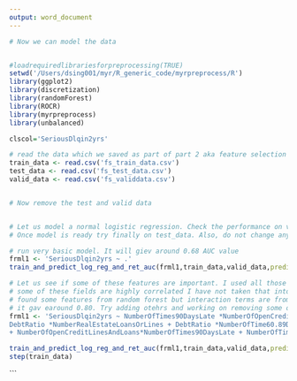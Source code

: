 ```yaml
---
output: word_document
---
```

```r
# Now we can model the data


#loadrequiredlibrariesforpreprocessing(TRUE)
setwd('/Users/dsing001/myr/R_generic_code/myrpreprocess/R')
library(ggplot2)
library(discretization)
library(randomForest)
library(ROCR)
library(myrpreprocess)
library(unbalanced)

clscol='SeriousDlqin2yrs'

# read the data which we saved as part of part 2 aka feature selection
train_data <- read.csv('fs_train_data.csv')
test_data <- read.csv('fs_test_data.csv')
valid_data <- read.csv('fs_validdata.csv')


# Now remove the test and valid data


# Let us model a normal logistic regression. Check the performance on valid_dt and if needed calibrate parameters. 
# Once model is ready try finally on test_data. Also, do not change anything after that even that is bad. If test performance is bad. Regenerate the train, test and valid and try samething over and again.

# run very basic model. It will giev around 0.68 AUC value
frml1 <- 'SeriousDlqin2yrs ~ .'
train_and_predict_log_reg_and_ret_auc(frml1,train_data,valid_data,predict_type='response')

# Let us see if some of these features are important. I used all those which had p value less than 0.05.
# some of these fields are highly correlated I have not taken that into account it is just to show how to use interaction terms obtained from custom log reg for feature selection.
# found some features from random forest but interaction terms are from logistic regression. You can add more terms and then run step to reduce the size of the model.
# it gav earound 0.80. Try adding otehrs and working on removing some of the columns.
frml1 <- 'SeriousDlqin2yrs ~ NumberOfTimes90DaysLate *NumberOfOpenCreditLinesAndLoans + NumberOfTime60.89DaysPastDueNotWorse*NumberOfTimes90DaysLate + MonthlyIncome*NumberOfDependents + RevolvingUtilizationOfUnsecuredLines + NumberOfTime60.89DaysPastDueNotWorse + DebtRatio + NumberOfTime30.59DaysPastDueNotWorse * NumberOfOpenCreditLinesAndLoans + NumberRealEstateLoansOrLines +  age*NumberOfDependents + age*DebtRatio +
DebtRatio *NumberRealEstateLoansOrLines + DebtRatio *NumberOfTime60.89DaysPastDueNotWorse + age *MonthlyIncome +  age*NumberRealEstateLoansOrLines + age *NumberOfOpenCreditLinesAndLoans + NumberOfOpenCreditLinesAndLoans*NumberOfDependents + X*NumberOfTime60.89DaysPastDueNotWorse + NumberOfTime30.59DaysPastDueNotWorse*DebtRatio + NumberOfTime30.59DaysPastDueNotWorse*NumberOfOpenCreditLinesAndLoans + NumberOfTime30.59DaysPastDueNotWorse*NumberOfTimes90DaysLate + NumberOfTime30.59DaysPastDueNotWorse*NumberOfTime60.89DaysPastDueNotWorse
+ NumberOfOpenCreditLinesAndLoans*NumberOfTimes90DaysLate + NumberOfTimes90DaysLate*NumberOfTime60.89DaysPastDueNotWorse + NumberRealEstateLoansOrLines*NumberOfDependents + age*NumberOfTime60.89DaysPastDueNotWorse + MonthlyIncome*NumberRealEstateLoansOrLinesMonthlyIncome*NumberRealEstateLoansOrLines + NumberOfTime30.59DaysPastDueNotWorse*DebtRatio'

train_and_predict_log_reg_and_ret_auc(frml1,train_data,valid_data,predict_type='response')
step(train_data)
```


```
